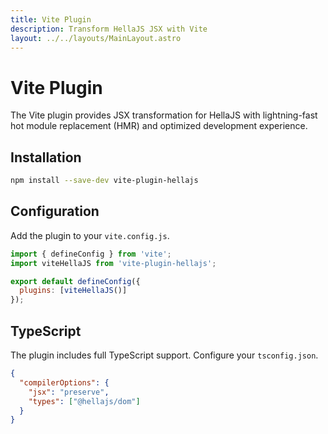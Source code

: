 ```yaml
---
title: Vite Plugin
description: Transform HellaJS JSX with Vite
layout: ../../layouts/MainLayout.astro
---
```


# Vite Plugin

The Vite plugin provides JSX transformation for HellaJS with lightning-fast hot module replacement (HMR) and optimized development experience.

## Installation

```bash
npm install --save-dev vite-plugin-hellajs
```
## Configuration

Add the plugin to your `vite.config.js`.

```js
import { defineConfig } from 'vite';
import viteHellaJS from 'vite-plugin-hellajs';

export default defineConfig({
  plugins: [viteHellaJS()]
});
```

## TypeScript

The plugin includes full TypeScript support. Configure your `tsconfig.json`.

```json
{
  "compilerOptions": {
    "jsx": "preserve",
    "types": ["@hellajs/dom"]
  }
}
```